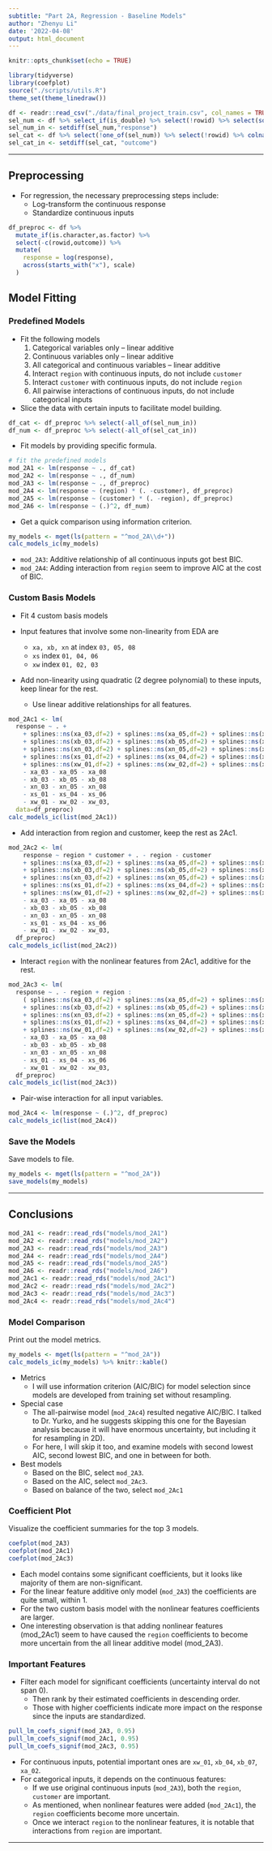 ```yaml
---
subtitle: "Part 2A, Regression - Baseline Models"
author: "Zhenyu Li"
date: '2022-04-08'
output: html_document
---
```


```r
knitr::opts_chunk$set(echo = TRUE)
```

```r
library(tidyverse)
library(coefplot)
source("./scripts/utils.R")
theme_set(theme_linedraw())
```

```r
df <- readr::read_csv("./data/final_project_train.csv", col_names = TRUE)
sel_num <- df %>% select_if(is_double) %>% select(!rowid) %>% select(sort(names(.))) %>% colnames()
sel_num_in <- setdiff(sel_num,"response")
sel_cat <- df %>% select(!one_of(sel_num)) %>% select(!rowid) %>% colnames()
sel_cat_in <- setdiff(sel_cat, "outcome")
```

----

## Preprocessing

- For regression, the necessary preprocessing steps include:  
  - Log-transform the continuous response  
  - Standardize continuous inputs  

```r
df_preproc <- df %>% 
  mutate_if(is.character,as.factor) %>% 
  select(-c(rowid,outcome)) %>% 
  mutate(
    response = log(response),
    across(starts_with("x"), scale)
  )
```


## Model Fitting

### Predefined Models

- Fit the following models  
  1. Categorical variables only – linear additive  
  2. Continuous variables only – linear additive  
  3. All categorical and continuous variables – linear additive  
  4. Interact `region` with continuous inputs, do not include `customer`  
  5. Interact `customer` with continuous inputs, do not include `region`  
  6. All pairwise interactions of continuous inputs, do not include categorical inputs  

- Slice the data with certain inputs to facilitate model building.   

```r
df_cat <- df_preproc %>% select(-all_of(sel_num_in))
df_num <- df_preproc %>% select(-all_of(sel_cat_in))
```

- Fit models by providing specific formula.  

```r
# fit the predefined models
mod_2A1 <- lm(response ~ ., df_cat)
mod_2A2 <- lm(response ~ ., df_num)
mod_2A3 <- lm(response ~ ., df_preproc)
mod_2A4 <- lm(response ~ (region) * (. -customer), df_preproc)
mod_2A5 <- lm(response ~ (customer) * (. -region), df_preproc)
mod_2A6 <- lm(response ~ (.)^2, df_num)
```

- Get a quick comparison using information criterion.  

```r
my_models <- mget(ls(pattern = "^mod_2A\\d+"))
calc_models_ic(my_models)
```

- `mod_2A3`: Additive relationship of all continuous inputs got best BIC.  
- `mod_2A4`: Adding interaction from `region` seem to improve AIC at the cost of BIC.   

### Custom Basis Models

- Fit 4 custom basis models

- Input features that involve some non-linearity from EDA are
  - `xa, xb, xn` at index `03, 05, 08`
  - `xs` index `01, 04, 06`
  - `xw` index `01, 02, 03`

- Add non-linearity using quadratic (2 degree polynomial) to these inputs, keep linear for the rest.
  - Use linear additive relationships for all features.

```r
mod_2Ac1 <- lm(
  response ~ . + 
    + splines::ns(xa_03,df=2) + splines::ns(xa_05,df=2) + splines::ns(xa_08,df=2) 
    + splines::ns(xb_03,df=2) + splines::ns(xb_05,df=2) + splines::ns(xb_08,df=2) 
    + splines::ns(xn_03,df=2) + splines::ns(xn_05,df=2) + splines::ns(xn_08,df=2)
    + splines::ns(xs_01,df=2) + splines::ns(xs_04,df=2) + splines::ns(xs_06,df=2)
    + splines::ns(xw_01,df=2) + splines::ns(xw_02,df=2) + splines::ns(xw_03,df=2)
    - xa_03 - xa_05 - xa_08
    - xb_03 - xb_05 - xb_08
    - xn_03 - xn_05 - xn_08
    - xs_01 - xs_04 - xs_06
    - xw_01 - xw_02 - xw_03,
  data=df_preproc)
calc_models_ic(list(mod_2Ac1))
```

- Add interaction from region and customer, keep the rest as 2Ac1.  

```r
mod_2Ac2 <- lm(
    response ~ region * customer + . - region - customer
    + splines::ns(xa_03,df=2) + splines::ns(xa_05,df=2) + splines::ns(xa_08,df=2)
    + splines::ns(xb_03,df=2) + splines::ns(xb_05,df=2) + splines::ns(xb_08,df=2)
    + splines::ns(xn_03,df=2) + splines::ns(xn_05,df=2) + splines::ns(xn_08,df=2)
    + splines::ns(xs_01,df=2) + splines::ns(xs_04,df=2) + splines::ns(xs_06,df=2)
    + splines::ns(xw_01,df=2) + splines::ns(xw_02,df=2) + splines::ns(xw_03,df=2)
    - xa_03 - xa_05 - xa_08 
    - xb_03 - xb_05 - xb_08 
    - xn_03 - xn_05 - xn_08
    - xs_01 - xs_04 - xs_06
    - xw_01 - xw_02 - xw_03,
  df_preproc)
calc_models_ic(list(mod_2Ac2))
```

- Interact `region` with the nonlinear features from 2Ac1, additive for the rest. 

```r
mod_2Ac3 <- lm(
  response ~ . - region + region :
    ( splines::ns(xa_03,df=2) + splines::ns(xa_05,df=2) + splines::ns(xa_08,df=2)
    + splines::ns(xb_03,df=2) + splines::ns(xb_05,df=2) + splines::ns(xb_08,df=2)
    + splines::ns(xn_03,df=2) + splines::ns(xn_05,df=2) + splines::ns(xn_08,df=2)
    + splines::ns(xs_01,df=2) + splines::ns(xs_04,df=2) + splines::ns(xs_06,df=2)
    + splines::ns(xw_01,df=2) + splines::ns(xw_02,df=2) + splines::ns(xw_03,df=2) ) 
    - xa_03 - xa_05 - xa_08 
    - xb_03 - xb_05 - xb_08 
    - xn_03 - xn_05 - xn_08
    - xs_01 - xs_04 - xs_06
    - xw_01 - xw_02 - xw_03, 
  df_preproc)
calc_models_ic(list(mod_2Ac3))
```

- Pair-wise interaction for all input variables. 

```r
mod_2Ac4 <- lm(response ~ (.)^2, df_preproc)
calc_models_ic(list(mod_2Ac4))
```

### Save the Models

Save models to file. 

```r
my_models <- mget(ls(pattern = "^mod_2A"))
save_models(my_models)
```

----

## Conclusions

```r
mod_2A1 <- readr::read_rds("models/mod_2A1")
mod_2A2 <- readr::read_rds("models/mod_2A2")
mod_2A3 <- readr::read_rds("models/mod_2A3")
mod_2A4 <- readr::read_rds("models/mod_2A4")
mod_2A5 <- readr::read_rds("models/mod_2A5")
mod_2A6 <- readr::read_rds("models/mod_2A6")
mod_2Ac1 <- readr::read_rds("models/mod_2Ac1")
mod_2Ac2 <- readr::read_rds("models/mod_2Ac2")
mod_2Ac3 <- readr::read_rds("models/mod_2Ac3")
mod_2Ac4 <- readr::read_rds("models/mod_2Ac4")
```

### Model Comparison

Print out the model metrics. 

```r
my_models <- mget(ls(pattern = "^mod_2A"))
calc_models_ic(my_models) %>% knitr::kable()
```

- Metrics
  - I will use information criterion (AIC/BIC) for model selection since models are developed from training set without resampling. 

- Special case
  - The all-pairwise model (`mod_2Ac4`) resulted negative AIC/BIC. I talked to Dr. Yurko, and he suggests skipping this one for the Bayesian analysis because it will have enormous uncertainty, but including it for resampling in 2D). 
  - For here, I will skip it too, and examine models with second lowest AIC, second lowest BIC, and one in between for both.

- Best models
  - Based on the BIC, select `mod_2A3`.
  - Based on the AIC, select `mod_2Ac3`. 
  - Based on balance of the two, select `mod_2Ac1`

### Coefficient Plot

Visualize the coefficient summaries for the top 3 models. 

```r
coefplot(mod_2A3)
coefplot(mod_2Ac1)
coefplot(mod_2Ac3)
```

- Each model contains some significant coefficients, but it looks like majority of them are non-significant.
- For the linear feature additive only model (`mod_2A3`) the coefficients are quite small, within 1. 
- For the two custom basis model with the nonlinear features coefficients are larger. 
- One interesting observation is that adding nonlinear features (mod_2Ac1) seem to have caused the `region` coefficients to become more uncertain from the all linear additive model (mod_2A3).  

### Important Features

- Filter each model for significant coefficients (uncertainty interval do not span 0).  
  - Then rank by their estimated coefficients in descending order.  
  - Those with higher coefficients indicate more impact on the response since the inputs are standardized.   

```r
pull_lm_coefs_signif(mod_2A3, 0.95)
pull_lm_coefs_signif(mod_2Ac1, 0.95)
pull_lm_coefs_signif(mod_2Ac3, 0.95)
```

- For continuous inputs, potential important ones are `xw_01`, `xb_04`, `xb_07`, `xa_02`. 
- For categorical inputs, it depends on the continuous features:
  - If we use original continuous inputs (`mod_2A3`), both the `region`, `customer` are important. 
  - As mentioned, when nonlinear features were added (`mod_2Ac1`), the `region` coefficients become more uncertain.  
  - Once we interact `region` to the nonlinear features, it is notable that interactions from `region` are important. 

----
